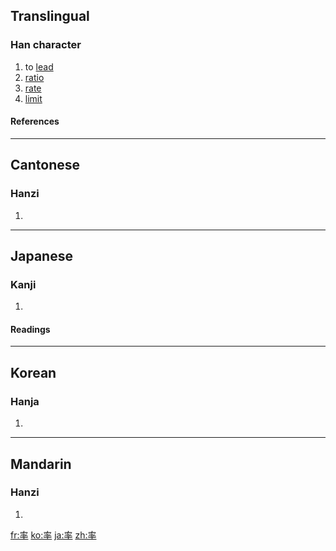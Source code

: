 {{see|率}}

==Translingual==
===Han character===
{{Han char|rn=95|rad=玄|as=06|sn=11|four=0040<sub>3</sub>|canj=卜戈人十 (YIOJ)}}
# to [[lead]]
# [[ratio]]
# [[rate]]
# [[limit]]
====References====
{{Han ref|kx=0725.050|dkj=20817|dj=1135.040|hdz=10289.030|uh=7387|ud=29575|bh=B276|bd=45686}}

----
==Cantonese==
===Hanzi===
{{yue-hanzi|jyut=|y=leut6, seut1}}
# {{defn|Cantonese}}

----
==Japanese==
===Kanji===
{{ja-kanji|grade=5|rs=玄06}}
# {{defn|Japanese}} 
====Readings====
{{ja-readings|on=[[りつ]] (ritsu), [[そつ]] (sotsu)|kun=[[ひきいる]] (hikiiru), [[おおむね]] (oomune), [[わりあい]] (wariai)}}

----
==Korean==
===Hanja===
{{ko-hanja|hangeul=[[솔]], [[률]]>율|eumhun=|rv=sol, ryul>yul|mr=sol, ryul>yul|y=sol, lyul>yul}}
# {{defn|Korean}}

----
==Mandarin==
===Hanzi===
{{cmn-hanzi|pin=[[lǜ]] ([[lü4]]), [[lüè]] ([[lüe4]]), [[shuài]] ([[shuai4]])|wg=lü<sup>4</sup>, lüeh<sup>4</sup>, shuai<sup>4</sup>}}
# {{defn|Mandarin}}

[[fr:率]]
[[ko:率]]
[[ja:率]]
[[zh:率]]